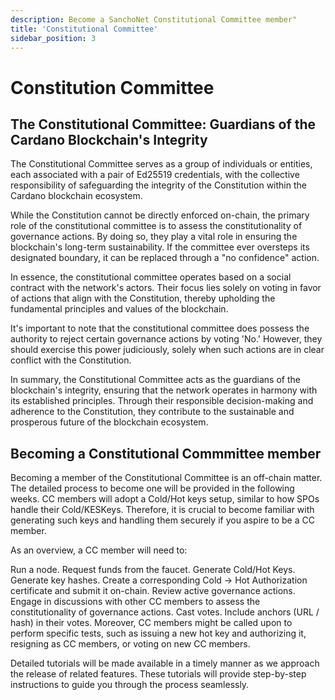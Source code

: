 ```yaml
---
description: Become a SanchoNet Constitutional Committee member"
title: 'Constitutional Committee'
sidebar_position: 3
---
```


# Constitution Committee

## The Constitutional Committee: Guardians of the Cardano Blockchain's Integrity

The Constitutional Committee serves as a group of individuals or entities, each associated with a pair of Ed25519 credentials, with the collective responsibility of safeguarding the integrity of the Constitution within the Cardano blockchain ecosystem.

While the Constitution cannot be directly enforced on-chain, the primary role of the constitutional committee is to assess the constitutionality of governance actions. By doing so, they play a vital role in ensuring the blockchain's long-term sustainability. If the committee ever oversteps its designated boundary, it can be replaced through a "no confidence" action.

In essence, the constitutional committee operates based on a social contract with the network's actors. Their focus lies solely on voting in favor of actions that align with the Constitution, thereby upholding the fundamental principles and values of the blockchain.

It's important to note that the constitutional committee does possess the authority to reject certain governance actions by voting 'No.' However, they should exercise this power judiciously, solely when such actions are in clear conflict with the Constitution.

In summary, the Constitutional Committee acts as the guardians of the blockchain's integrity, ensuring that the network operates in harmony with its established principles. Through their responsible decision-making and adherence to the Constitution, they contribute to the sustainable and prosperous future of the blockchain ecosystem.

## Becoming a Constitutional Commmittee member

Becoming a member of the Constitutional Committee is an off-chain matter. The detailed process to become one will be provided in the following weeks. CC members will adopt a Cold/Hot keys setup, similar to how SPOs handle their Cold/KESKeys. Therefore, it is crucial to become familiar with generating such keys and handling them securely if you aspire to be a CC member.

As an overview, a CC member will need to:

Run a node.
Request funds from the faucet.
Generate Cold/Hot Keys.
Generate key hashes.
Create a corresponding Cold -> Hot Authorization certificate and submit it on-chain.
Review active governance actions.
Engage in discussions with other CC members to assess the constitutionality of governance actions.
Cast votes.
Include anchors (URL / hash) in their votes.
Moreover, CC members might be called upon to perform specific tests, such as issuing a new hot key and authorizing it, resigning as CC members, or voting on new CC members.

Detailed tutorials will be made available in a timely manner as we approach the release of related features. These tutorials will provide step-by-step instructions to guide you through the process seamlessly.

